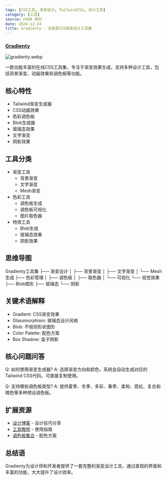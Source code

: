 ```yaml
---
tags: [CSS工具, 渐变设计, TailwindCSS, 设计工具]
category: [工具]
source: FAV0 周刊
date: 2024-12-24
title: Gradienty - 全能型CSS渐变设计工具集
---
```


### [Gradienty](https://gradienty.codes/)

![gradienty.webp](https://img.mengpeng.tech/i/2024/12/24/676a477f4766d.webp)

一款功能丰富的在线CSS工具集，专注于渐变效果生成，支持多种设计工具，包括背景渐变、动画效果和调色板等功能。

## 核心特性
- Tailwind渐变生成器
- CSS动画效果
- 色彩调色板
- Blob生成器
- 玻璃态效果
- 文字渐变
- 阴影效果

## 工具分类
- 渐变工具
  - 背景渐变
  - 文字渐变
  - Mesh渐变
- 色彩工具
  - 调色板生成
  - 调色板可视化
  - 图片取色器
- 特效工具
  - Blob生成
  - 玻璃态效果
  - 阴影效果

## 思维导图
Gradienty工具集
├── 渐变设计
│   ├── 背景渐变
│   ├── 文字渐变
│   └── Mesh生成
├── 色彩管理
│   ├── 调色板
│   ├── 取色器
│   └── 可视化
└── 视觉效果
    ├── Blob图形
    ├── 玻璃态
    └── 阴影

## 关键术语解释
- Gradient: CSS渐变效果
- Glassmorphism: 玻璃态设计风格
- Blob: 不规则形状图形
- Color Palette: 配色方案
- Box Shadow: 盒子阴影

## 核心问题问答
Q: 如何使用渐变生成器?
A: 选择渐变方向和颜色，系统会自动生成对应的Tailwind CSS代码，可直接复制使用。

Q: 支持哪些调色板类型?
A: 提供夏季、冬季、多彩、春季、柔和、霓虹、复古和暗色等多种预设调色板。

## 扩展资源
- [设计博客](https://gradienty.codes/blog) - 设计技巧分享
- [工具教程](https://gradienty.codes/tools) - 使用指南
- [调色板集合](https://gradienty.codes/palettes) - 配色方案

## 总结语
Gradienty为设计师和开发者提供了一套完整的渐变设计工具，通过直观的界面和丰富的功能，大大提升了设计效率。 